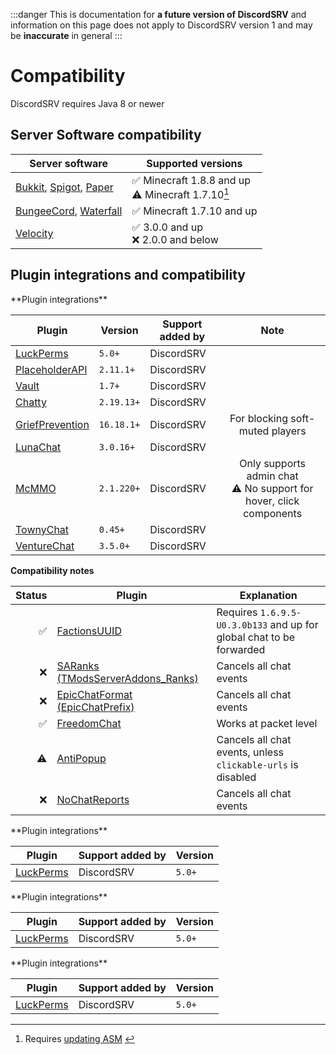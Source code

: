 
:::danger
This is documentation for **a future version of DiscordSRV** and information on this page does not apply to DiscordSRV version 1 and may be **inaccurate** in general
:::

# Compatibility

DiscordSRV requires Java 8 or newer

## Server Software compatibility

| Server software       | Supported versions                                   |
|-----------------------|------------------------------------------------------|
| [Bukkit], [Spigot], [Paper] | ✅ Minecraft 1.8.8 and up<br/>⚠️ Minecraft 1.7.10[^1] |
| [BungeeCord], [Waterfall] | ✅ Minecraft 1.7.10 and up                            |
| [Velocity]              | ✅ 3.0.0 and up<br/>❌ 2.0.0 and below                 |

[^1]: Requires [updating ASM](#) <!-- TODO: fix anchor (faq#asm-update) -->

## Plugin integrations and compatibility

<Tabs>

<TabItem value='server' label='Bukkit, Spigot, Paper'>
**Plugin integrations**

| Plugin | Version | Support added by |                                  Note                                  |
| --- | --- | --- |:----------------------------------------------------------------------:|
| [LuckPerms] | `5.0+` | DiscordSRV |                                                                        |
| [PlaceholderAPI] | `2.11.1+` | DiscordSRV |                                                                        |
| [Vault] | `1.7+` | DiscordSRV |                                                                        |
| [Chatty] | `2.19.13+` | DiscordSRV |                                                                        |
| [GriefPrevention] | `16.18.1+` | DiscordSRV |                    For blocking soft-muted players                     |
| [LunaChat] | `3.0.16+` | DiscordSRV |                                                                        |
| [McMMO] | `2.1.220+` | DiscordSRV | Only supports admin chat<br/>⚠️ No support for hover, click components |
| [TownyChat] | `0.45+` | DiscordSRV |                                                                        |
| [VentureChat] | `3.5.0+` | DiscordSRV |                                                                        |

**Compatibility notes**

| Status | Plugin | Explanation |
|--:|-----------------------------------|---------------------------------------------------------------------|
| ✅ | [FactionsUUID]                    | Requires `1.6.9.5-U0.3.0b133` and up for global chat to be forwarded |
| ❌ | [SARanks (TModsServerAddons_Ranks)] | Cancels all chat events |
| ❌ | [EpicChatFormat (EpicChatPrefix)] | Cancels all chat events |
| ✅ | [FreedomChat]                     | Works at packet level |
| ⚠️ | [AntiPopup]                      | Cancels all chat events, unless `clickable-urls` is disabled |
| ❌ | [NoChatReports]                   | Cancels all chat events |
</TabItem>

<TabItem value='bungee' label='BungeeCord, Waterfall'>
**Plugin integrations**

| Plugin | Support added by | Version |
|---|---|---|
| [LuckPerms] | DiscordSRV | `5.0+` |
</TabItem>

<TabItem value='velocity' label='Velocity'>
**Plugin integrations**

| Plugin | Support added by | Version |
|---|---|---|
| [LuckPerms] | DiscordSRV | `5.0+` |
</TabItem>

<TabItem value='sponge' label='Sponge'>
**Plugin integrations**

| Plugin | Support added by | Version |
|---|---|---|
| [LuckPerms] | DiscordSRV | `5.0+` |
</TabItem>

</Tabs>

[Bukkit]: https://dev.bukkit.org/
[Spigot]: https://www.spigotmc.org/
[Paper]: https://papermc.io/
[BungeeCord]: https://github.com/SpigotMC/BungeeCord/
[Waterfall]: https://github.com/PaperMC/Waterfall/
[Velocity]: https://github.com/PaperMC/Velocity/

[LuckPerms]: https://luckperms.net/
[PlaceholderAPI]: https://placeholderapi.com/
[Vault]: https://www.spigotmc.org/resources/34315/
[Chatty]: https://www.spigotmc.org/resources/59411/
[GriefPrevention]: https://modrinth.com/plugin/griefprevention/
[LunaChat]: https://github.com/ucchyocean/LunaChat/
[McMMO]: https://www.spigotmc.org/resources/64348/
[TownyChat]: https://www.spigotmc.org/resources/72694/
[VentureChat]: https://www.spigotmc.org/resources/771/
[FactionsUUID]: https://www.spigotmc.org/resources/1035/
[SARanks (TModsServerAddons_Ranks)]: https://www.spigotmc.org/resources/72349/
[EpicChatFormat (EpicChatPrefix)]: https://www.spigotmc.org/resources/56996/
[FreedomChat]: https://modrinth.com/plugin/freedomchat/
[AntiPopup]: https://modrinth.com/plugin/antipopup/
[NoChatReports]: https://www.spigotmc.org/resources/102931/
